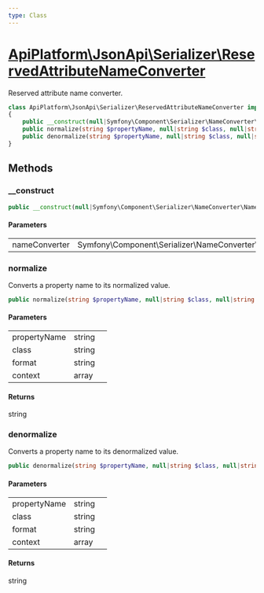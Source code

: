```yaml
---
type: Class
---
```


# [ApiPlatform\JsonApi\Serializer\ReservedAttributeNameConverter](/docs/reference/JsonApi/Serializer/ReservedAttributeNameConverter)

Reserved attribute name converter.


```php
class ApiPlatform\JsonApi\Serializer\ReservedAttributeNameConverter implements Symfony\Component\Serializer\NameConverter\AdvancedNameConverterInterface, Symfony\Component\Serializer\NameConverter\NameConverterInterface
{
    public __construct(null|Symfony\Component\Serializer\NameConverter\NameConverterInterface $nameConverter)
    public normalize(string $propertyName, null|string $class, null|string $format, array $context): string
    public denormalize(string $propertyName, null|string $class, null|string $format, array $context): string
}
```
## Methods

### __construct



```php
public __construct(null|Symfony\Component\Serializer\NameConverter\NameConverterInterface $nameConverter)
```

#### Parameters

<table><tbody>
<tr><td>nameConverter</td><td>Symfony\Component\Serializer\NameConverter\NameConverterInterface</td><td></td></tr>
</tbody>
</table>

### normalize

Converts a property name to its normalized value.

```php
public normalize(string $propertyName, null|string $class, null|string $format, array $context): string
```

#### Parameters

<table><tbody>
<tr><td>propertyName</td><td>string</td><td></td></tr><tr><td>class</td><td>string</td><td></td></tr><tr><td>format</td><td>string</td><td></td></tr><tr><td>context</td><td>array</td><td></td></tr>
</tbody>
</table>

#### Returns

string

### denormalize

Converts a property name to its denormalized value.

```php
public denormalize(string $propertyName, null|string $class, null|string $format, array $context): string
```

#### Parameters

<table><tbody>
<tr><td>propertyName</td><td>string</td><td></td></tr><tr><td>class</td><td>string</td><td></td></tr><tr><td>format</td><td>string</td><td></td></tr><tr><td>context</td><td>array</td><td></td></tr>
</tbody>
</table>

#### Returns

string
